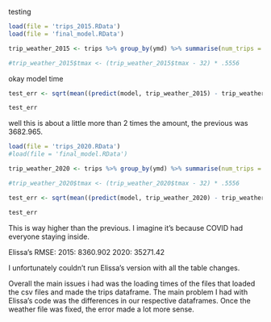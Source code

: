 
testing 

```{r}
load(file = 'trips_2015.RData')
load(file = 'final_model.RData')
```

```{r}

trip_weather_2015 <- trips %>% group_by(ymd) %>% summarise(num_trips = n()) %>% inner_join(weather, by='ymd')

#trip_weather_2015$tmax <- (trip_weather_2015$tmax - 32) * .5556
```

okay model time

```{r}
test_err <- sqrt(mean((predict(model, trip_weather_2015) - trip_weather_2015$num_trips)^2))

test_err
```
well this is about  a little more than 2 times the amount, the previous was 3682.965.

```{r}
load(file = 'trips_2020.RData')
#load(file = 'final_model.RData')
```

```{r}
trip_weather_2020 <- trips %>% group_by(ymd) %>% summarise(num_trips = n()) %>% inner_join(weather, by='ymd')

#trip_weather_2020$tmax <- (trip_weather_2020$tmax - 32) * .5556


```

```{r}
test_err <- sqrt(mean((predict(model, trip_weather_2020) - trip_weather_2020$num_trips)^2))

test_err
```
This is way higher than the previous. I imagine it's because COVID had everyone staying inside.


Elissa's RMSE:
2015: 8360.902
2020: 35271.42

I unfortunately couldn't run Elissa's version with all the table changes. 

Overall the main issues i had was the loading times of the files that loaded the csv files and made the trips dataframe. The main problem I had with Elissa's code was the differences in our respective dataframes. Once the weather file was fixed, the error made a lot more sense.